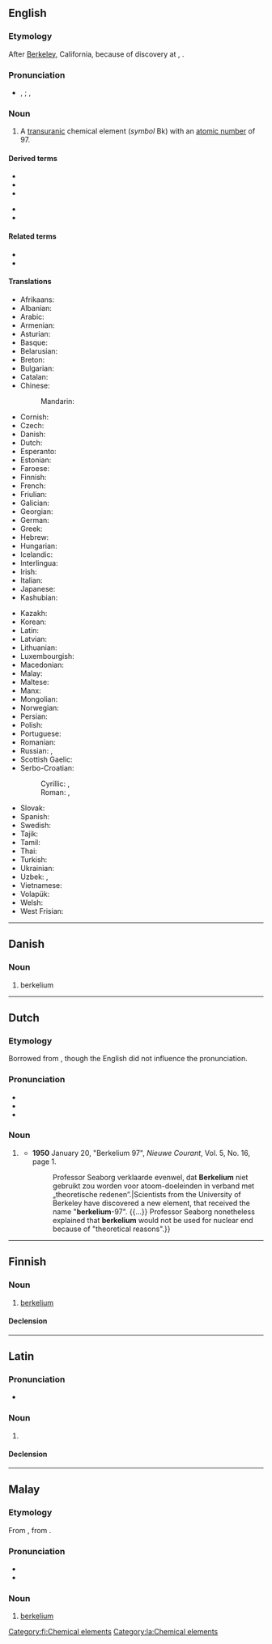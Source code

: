 {{also|Berkelium|berkélium}}
==English==
{{elements|en|Bk|curium|Cm|californium|Cf}}

===Etymology===
After [[Berkeley]], California, because of discovery at {{w|UC Berkeley}}, {{suffix|en||ium}}.

===Pronunciation===
* {{enPR|bûrkēl'ēəm}}, {{IPA|en|/bɜːɹˈkiːliəm/}}; {{enPR|bûrk'lēəm}}, {{IPA|en|/ˈbɜːɹkliəm/}}

===Noun===
{{en-noun|-}}
{{wikipedia}}

# A [[transuranic]] chemical element (''symbol'' Bk) with an [[atomic number]] of 97.

====Derived terms====
{{der-top}}
* {{l|en|berkelium chloride}}
* {{l|en|berkelium dioxide}}
* {{l|en|berkelium fluoride}}
{{der-mid}}
* {{l|en|berkelium oxychloride}}
* {{l|en|berkelium trioxide}}
{{der-bottom}}

====Related terms====
* {{l|en|berkelate}}
* {{w|Berkeley, California|Berkeley}}

====Translations====
{{trans-top|transuranic chemical element}}
* Afrikaans: {{t+|af|berkelium}}
* Albanian: {{t|sq|berkelium}}
* Arabic: {{t|ar|بِرْكِلْيُوم|tr=birkilyum|m}}
* Armenian: {{t+|hy|բերկլիում}}
* Asturian: {{t|ast|berkeliu|m}}
* Basque: {{t|eu|berkelioa}}
* Belarusian: {{t|be|бе́рклій|m}}
* Breton: {{t+|br|berkeliom}}
* Bulgarian: {{t|bg|бе́рклий|m}}
* Catalan: {{t+|ca|berkeli|m}}
* Chinese:
*: Mandarin: {{t+|cmn|锫|tr=péi}}
* Cornish: {{t|kw|berkelyum}}
* Czech: {{t+|cs|berkelium}}
* Danish: {{t+|da|berkelium}}
* Dutch: {{t+|nl|berkelium|n}}
* Esperanto: {{t+|eo|berkelio}}
* Estonian: {{t+|et|berkeelium}}
* Faroese: {{t|fo|berkelium}}
* Finnish: {{t+|fi|berkelium}}
* French: {{t+|fr|berkélium|m}}
* Friulian: {{t|fur|bercheli}}
* Galician: {{t+|gl|berkelio|m}}
* Georgian: {{t|ka|ბერკლიუმი}}
* German: {{t+|de|Berkelium|n}}
* Greek: {{t+|el|μπερκέλιο|n}}
* Hebrew: {{t+|he|ברקליום|tr=berkliyum}}
* Hungarian: {{t+|hu|berkélium}}
* Icelandic: {{t+|is|berkelín}}
* Interlingua: {{t|ia|berkelium}}
* Irish: {{t|ga|beircéiliam}}
* Italian: {{t+|it|berkelio|m}}
* Japanese: {{t+|ja|バークリウム|tr=bākuriumu}}
* Kashubian: {{t|csb|bekerél}}
{{trans-mid}}
* Kazakh: {{t|kk|беркелий|sc=Cyrl}}
* Korean: {{t+|ko|버클륨|tr=beokeullyum}}
* Latin: {{t+|la|berkelium}}
* Latvian: {{t|lv|berklijs}}
* Lithuanian: {{t+|lt|berklis}}
* Luxembourgish: {{t|lb|Berkelium}}
* Macedonian: {{t|mk|беркелиум|m}}
* Malay: {{t|ms|berkelium}}
* Maltese: {{t|mt|berkeljum}}
* Manx: {{t|gv|berkelium}}
* Mongolian: {{t|mn|беркли}}
* Norwegian: {{t|no|berkelium}}
* Persian: {{t|fa|برکلیم|tr=berkeliom}}
* Polish: {{t+|pl|berkel|m}}
* Portuguese: {{t+|pt|berquélio|m}}
* Romanian: {{t+|ro|berkeliu|n}}
* Russian: {{t+|ru|берке́лий|m}}, {{t+|ru|бе́рклий|m}}
* Scottish Gaelic: {{t|gd|beircèiliam}}
* Serbo-Croatian:
*: Cyrillic: {{t|sh|беркелиj|m}}, {{t|sh|беркелиjум|m}}
*: Roman: {{t+|sh|berkelij|m}}, {{t|sh|berkelijum|m}}
* Slovak: {{t|sk|berkelium}}
* Spanish: {{t+|es|berkelio|m}}
* Swedish: {{t+|sv|berkelium}}
* Tajik: {{t|tg|берклий}}
* Tamil: {{t|ta|பெர்கெலியம்}}
* Thai: {{t|th|เบอร์คีเลียม}}
* Turkish: {{t+|tr|berkelyum}}
* Ukrainian: {{t|uk|берке́лій|m}}
* Uzbek: {{t|uz|berkliy}}, {{t|uz|берклий|sc=Cyrl}}
* Vietnamese: {{t|vi|beckeli}}
* Volapük: {{t+|vo|berkelin}}
* Welsh: {{t|cy|berkeliwm}}
* West Frisian: {{t|fy|berkelium}}
{{trans-bottom}}

----

==Danish==

===Noun===
{{da-noun}}

# berkelium

----

==Dutch==
{{wikipedia|lang=nl}}
{{elements|nl|Bk|curium|Cm|californium|Cf}}
===Etymology===
Borrowed from {{bor|nl|en|berkelium}}, though the English did not influence the pronunciation.

===Pronunciation===
* {{IPA|nl|/ˌbɛrˈkeː.li.ʏm/}}
* {{audio|nl|Nl-berkelium.ogg|Audio}}
* {{hyphenation|nl|ber|ke|li|um}}

===Noun===
{{nl-noun|n|-|-}}

# {{l|en|berkelium}} {{defdate|from 1950}}
#* '''1950''' January 20, "Berkelium 97", ''Nieuwe Courant'', Vol. 5, No. 16, page 1.
#*:{{quote|nl|Geleerden van de Universiteit van Berkeley hebben een nieuw element ontdekt, dat de naam ontving „'''berkelium''' 97”.{{sic}} {{...}} Professor Seaborg verklaarde evenwel, dat '''Berkelium''' niet gebruikt zou worden voor atoom-doeleinden in verband met „theoretische redenen”.|Scientists from the University of Berkeley have discovered a new element, that received the name "'''berkelium'''-97". {{...}} Professor Seaborg nonetheless explained that '''berkelium''' would not be used for nuclear end because of "theoretical reasons".}}

----

==Finnish==
{{wikipedia|lang=fi}}

===Noun===
{{fi-noun}}

# [[#English|berkelium]]

====Declension====
{{fi-decl-risti|n=sg|berkelium|||a|i=0}}

[[Category:fi:Chemical elements]]

----

==Latin==
{{wikipedia|lang=la}}

===Pronunciation===
* {{la-IPA|berkelium}}

===Noun===
{{la-noun|berkelium<2.-ium>}}

# {{l|en|berkelium}}

====Declension====
{{la-ndecl|berkelium<2.-ium>}}

[[Category:la:Chemical elements]]

----

==Malay==
{{wikipedia|lang=ms}}
{{elements|ms|Bk|kurium|Cm|kalifornium|Cf}}

===Etymology===
From {{etyl|en|ms}} {{m|en|berkelium}}, from {{m|en|Berkeley}}.

===Pronunciation===
* {{IPA|ms|[bɛ(r)keliom]|[bɛ(r)keliəm]}}
* {{rhymes|ms|iom|jom|om}}

===Noun===
{{head|ms|noun}}

# [[#English|berkelium]] {{gloss|chemical element}}